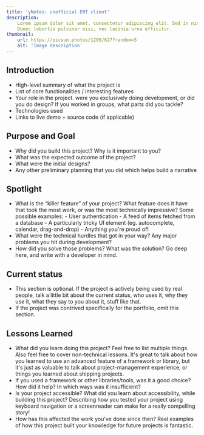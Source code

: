 ```yaml
---
title: 'yNotes: unofficial ENT client'
description:
    Lorem ipsum dolor sit amet, consectetur adipiscing elit. Sed in nisi lectus.
    Donec lobortis pulvinar nisi, nec lacinia urna efficitur.
thumbnail:
    url: https://picsum.photos/1200/627?random=5
    alt: 'Image description'
---
```


## Introduction

-   High-level summary of what the project is
-   List of core functionalities / interesting features
-   Your role in the project. were you exclusively doing development, or did you
    do design? If you worked in groups, what parts did you tackle?
-   Technologies used
-   Links to live demo + source code (if applicable)

## Purpose and Goal

-   Why did you build this project? Why is it important to you?
-   What was the expected outcome of the project?
-   What were the initial designs?
-   Any other preliminary planning that you did which helps build a narrative

## Spotlight

-   What is the “killer feature” of your project? What feature does it have that
    took the most work, or was the most technically impressive? Some possible
    examples: - User authentication - A feed of items fetched from a database -
    A particularly tricky UI element (eg. autocomplete, calendar,
    drag-and-drop) - Anything you're proud of!
-   What were the technical hurdles that got in your way? Any major problems you
    hit during development?
-   How did you solve those problems? What was the solution? Go deep here, and
    write with a developer in mind.

## Current status

-   This section is optional. If the project is actively being used by real
    people, talk a little bit about the current status, who uses it, why they
    use it, what they say to you about it, stuff like that.
-   If the project was contrived specifically for the portfolio, omit this
    section.

## Lessons Learned

-   What did you learn doing this project? Feel free to list multiple things.
    Also feel free to cover non-technical lessons. It's great to talk about how
    you learned to use an advanced feature of a framework or library, but it's
    just as valuable to talk about project-management experience, or things you
    learned about shipping projects.
-   If you used a framework or other libraries/tools, was it a good choice? How
    did it help? In which ways was it insufficient?
-   Is your project accessible? What did you learn about accessibility, while
    building this project? Describing how you tested your project using keyboard
    navigation or a screenreader can make for a really compelling story!
-   How has this affected the work you've done since then? Real examples of how
    this project built your knowledge for future projects is fantastic.
